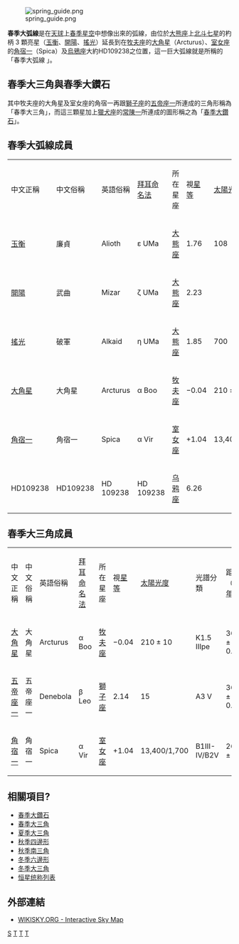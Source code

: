 [[File:spring_guide.png|thumb]]

'''春季大弧線'''是在[[天球|天球]]上[[春季星空|春季星空]]中想像出來的弧線，由位於[[大熊座|大熊座]]上[[北斗七星|北斗七星]]的杓柄 3 顆亮星（[[玉衡_(天文)|玉衡]]、[[開陽_(恆星)|開陽]]、[[搖光|搖光]]）延長到在[[牧夫座|牧夫座]]的[[大角星|大角星]]（Arcturus）、[[室女座|室女座]]的[[角宿一|角宿一]]（Spica）及[[烏鴉座|烏鴉座]]大約HD109238之位置，這一巨大弧線就是所稱的「春季大弧線 」。

==春季大三角與春季大鑽石==
其中牧夫座的大角星及室女座的角宿一再跟[[獅子座|獅子座]]的[[五帝座一|五帝座一]]所連成的三角形稱為「春季大三角」，而這三顆星加上[[獵犬座|獵犬座]]的[[常陳一|常陳一]]所連成的圖形稱之為「[[春季大鑽石|春季大鑽石]]」。

==春季大弧線成員==
{| border="1"
|- 
| 中文正稱 ||中文俗稱||英語俗稱||[[拜耳命名法|拜耳命名法]] ||所在星座 ||視[[星等|星等]] ||[[太陽光度|太陽光度]]||光譜分類||距離（[[光年|光年]]）
|-
| [[玉衡_(天文)|玉衡]]||廉貞 || Alioth || ε UMa||[[大熊座|大熊座]] ||1.76|| 108 ||A0pCr || 81 ± 1 
|-
| [[開陽_(恆星)|開陽]]||武曲 || Mizar || ζ UMa||[[大熊座|大熊座]] ||2.23 ||   ||A1 V || 78 ± 1
|-
| [[搖光|搖光]]||破軍 || Alkaid ||η UMa ||[[大熊座|大熊座]] ||1.85 || 700 ||B3 V || 101 ± 2
|-
| [[大角星|大角星]]||大角星 || Arcturus ||α Boo||[[牧夫座|牧夫座]] ||−0.04|| 210 ± 10 || K1.5 IIIpe || 36.7 ± 0.3
|-
| [[角宿一|角宿一]]||角宿一 || Spica ||α Vir||[[室女座|室女座]] ||+1.04|| 13,400/1,700 || B1III-IV/B2V || 260 ± 20
|-
| HD109238||HD109238 || HD 109238 ||HD 109238|| [[乌鸦座|乌鸦座]] ||6.26 ||  || HR 4778 || 432.573
|}

==春季大三角成員==
{| border="1" 
|- 
| 中文正稱 ||中文俗稱||英語俗稱|| [[拜耳命名法|拜耳命名法]] ||所在星座 ||視[[星等|星等]] ||[[太陽光度|太陽光度]]||光譜分類||距離（[[光年|光年]]）
|-
| [[大角星|大角星]]||大角星 || Arcturus||α Boo ||[[牧夫座|牧夫座]] ||−0.04|| 210 ± 10 || K1.5 IIIpe || 36.7 ± 0.3
|-
| [[五帝座一|五帝座一]]||五帝座一 || Denebola ||β Leo|| [[獅子座|獅子座]] ||2.14 || 15 ||A3 V || 36.2 ± 0.4
|-
| [[角宿一|角宿一]]||角宿一 || Spica||α Vir ||[[室女座|室女座]] ||+1.04|| 13,400/1,700 || B1III-IV/B2V || 260 ± 20
|}

== 相關項目? ==
* [[春季大鑽石|春季大鑽石]]
* [[春季大三角|春季大三角]]
* [[夏季大三角|夏季大三角]]
* [[秋季四邊形|秋季四邊形]]
* [[秋季南三角|秋季南三角]]
* [[冬季六邊形|冬季六邊形]]
* [[冬季大三角|冬季大三角]]
* [[恒星统称列表|恒星统称列表]]

==外部連結==
*[http://server6.wikisky.org/ WIKISKY.ORG - Interactive Sky Map] {{Wayback|url=http://server6.wikisky.org/ |date=20110314220426 }}

[[Category:星群|S]]
[[Category:室女座|T]]
[[Category:獅子座|T]]
[[Category:牧夫座|T]]